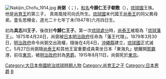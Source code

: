 [[File:Nakijin_Chofu_1914.jpg|thumb]]
'''尚弼'''（{{ryu|r=尚弼|kn=ショー フィチ|rm=Shō Hwichi}}；{{bd|1847年||1915年||catIdx=S尚}}），[[和名|和名]]'''今歸仁王子朝敷'''（{{ryu|r=今帰仁 王子 朝敷|kn=ナチジン ヲージ チョーフ|rm=Nachijin Wōji Chōfu}}），[[琉球國|琉球國]]王族。他是[[尚育王|尚育王]]的第三子， 真南風按司向氏所生。[[琉球國|琉球國]]末代國王[[尚泰王|尚泰王]]的同父異母弟。童名思樽金，道光二十七年丁未(1847年)六月四日生。

初為'''具志川王子'''，後改封'''今歸仁王子'''。第一次[[琉球處分|琉球處分]]時，[[尚泰王|尚泰王]]被廢為「[[琉球藩|琉球藩]]王」。1875年4月24日，尚弼被[[日本|日本]][[明治天皇|明治政府]]任命為「藩王代理」。1879年3月30日，[[明治天皇|明治政府]]命令尚弼交出政權，隨後在4月4日，[[沖繩縣|沖繩縣]]建立，[[琉球國|琉球國]]正式滅亡。5月27日尚弼隨[[尚泰王|尚泰王]]和其他王室重要成員乘坐日本「東海丸」號離開[[那霸|那霸]]港，前往[[東京|東京]]，被[[明治天皇|明治政府]]封為[[男爵|男爵]]。1915年8月11日，尚弼死於[[東京|東京]]。

{{DEFAULTSORT:Nakijin Chofu}}
[[Category:大日本帝國統治琉球時期人物|Category:大日本帝國統治琉球時期人物]]
[[Category:尚育王之子|Category:尚育王之子]]
[[Category:日本男爵|Category:日本男爵]]
[[Category:琉球尚氏|B]]